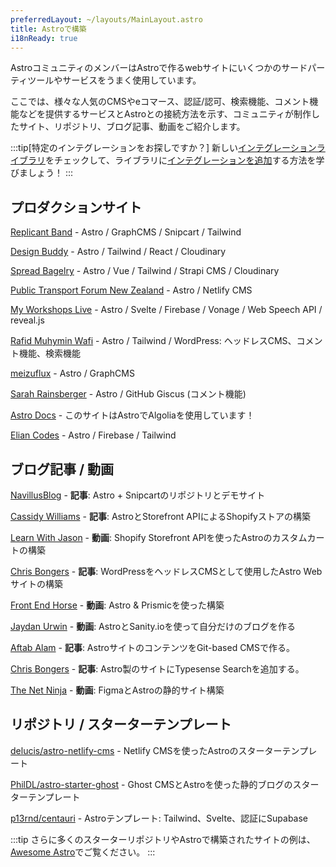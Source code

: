 ```yaml
---
preferredLayout: ~/layouts/MainLayout.astro
title: Astroで構築
i18nReady: true
---
```


AstroコミュニティのメンバーはAstroで作るwebサイトにいくつかのサードパーティツールやサービスをうまく使用しています。

ここでは、様々な人気のCMSやeコマース、認証/認可、検索機能、コメント機能などを提供するサービスとAstroとの接続方法を示す、コミュニティが制作したサイト、リポジトリ、ブログ記事、動画をご紹介します。

:::tip[特定のインテグレーションをお探しですか？]
新しい[インテグレーションライブラリ](https://astro.build/integrations/)をチェックして、ライブラリに[インテグレーションを追加](/ja/reference/publish-to-npm/#integrations-library)する方法を学びましょう！
:::

## プロダクションサイト

[Replicant Band](https://replicant.band/) - Astro / GraphCMS / Snipcart / Tailwind

[Design Buddy](https://design-buddy.netlify.app/) - Astro / Tailwind / React / Cloudinary

[Spread Bagelry](https://spreadbagelry.com/) - Astro / Vue / Tailwind / Strapi CMS / Cloudinary

[Public Transport Forum New Zealand](https://publictransportforum.nz/articles) - Astro / Netlify CMS

[My Workshops Live](https://myworkshops.live/) - Astro / Svelte / Firebase / Vonage / Web Speech API / reveal.js

[Rafid Muhymin Wafi](https://softhardsystem.com/) - Astro / Tailwind / WordPress: ヘッドレスCMS、コメント機能、検索機能

[meizuflux](https://meizuflux.com/) - Astro / GraphCMS

[Sarah Rainsberger](https://www.rainsberger.ca/) - Astro / GitHub Giscus (コメント機能)

[Astro Docs](https://github.com/withastro/docs) - このサイトはAstroでAlgoliaを使用しています！

[Elian Codes](https://www.elian.codes/) - Astro / Firebase / Tailwind


## ブログ記事 / 動画

[NavillusBlog](https://navillus.dev/blog/astro-plus-snipcart) - **記事**: Astro + Snipcartのリポジトリとデモサイト

[Cassidy Williams](https://www.netlify.com/blog/2021/07/23/build-a-modern-shopping-site-with-astro-and-serverless-functions/) - **記事**: AstroとStorefront APIによるShopifyストアの構築

[Learn With Jason](https://youtube.com/watch?v=FJOJmKFngLI) - **動画**: Shopify Storefront APIを使ったAstroのカスタムカートの構築

[Chris Bongers](https://blog.openreplay.com/building-an-astro-website-with-wordpress-as-a-headless-cms) - **記事**: WordPressをヘッドレスCMSとして使用したAstro Webサイトの構築

[Front End Horse](https://www.youtube.com/watch?v=qFUfuDSLdxM) - **動画**: Astro & Prismicを使った構築

[Jaydan Urwin](https://www.youtube.com/watch?v=-jAWLTfsSQw) - **動画**: AstroとSanity.ioを使って自分だけのブログを作る

[Aftab Alam](https://aalam.vercel.app/blog/astro-and-git-cms-netlify) - **記事**: AstroサイトのコンテンツをGit-based CMSで作る。

[Chris Bongers](https://aviyel.com/post/1006/adding-typesense-search-to-an-astro-static-generated-website) - **記事**: Astro製のサイトにTypesense Searchを追加する。

[The Net Ninja](https://www.youtube.com/playlist?list=PL4cUxeGkcC9hZm9NYpd4G-jhoeEk0ls--) - **動画**: FigmaとAstroの静的サイト構築

## リポジトリ / スターターテンプレート

[delucis/astro-netlify-cms](https://github.com/delucis/astro-netlify-cms) - Netlify CMSを使ったAstroのスターターテンプレート

[PhilDL/astro-starter-ghost](https://github.com/PhilDL/astro-starter-ghost) - Ghost CMSとAstroを使った静的ブログのスターターテンプレート

[p13rnd/centauri](https://github.com/p13rnd/centauri) - Astroテンプレート: Tailwind、Svelte、認証にSupabase

:::tip
さらに多くのスターターリポジトリやAstroで構築されたサイトの例は、[Awesome Astro](https://github.com/one-aalam/awesome-astro#%E2%84%B9%EF%B8%8F-repositoriesstarter-kitscomponents)でご覧ください。
:::
